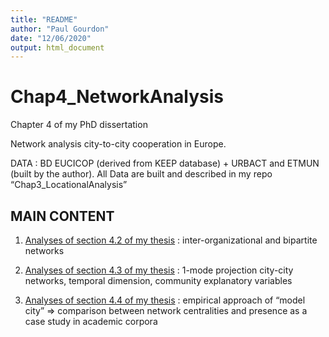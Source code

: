 ```yaml
---
title: "README"
author: "Paul Gourdon"
date: "12/06/2020"
output: html_document
---
```


# Chap4_NetworkAnalysis
Chapter 4 of my PhD dissertation

Network analysis city-to-city cooperation in Europe.

DATA : BD EUCICOP (derived from KEEP database) + URBACT 
and ETMUN (built by the author). 
All Data are built and described in my repo "Chap3_LocationalAnalysis"


## MAIN CONTENT

(1) [Analyses of section 4.2 of my thesis](4.2.InterOrgaNet/) : inter-organizational and bipartite networks

(2) [Analyses of section 4.3 of my thesis](4.3.CityCityNet/) : 1-mode projection city-city networks, temporal dimension, community explanatory variables

(3) [Analyses of section 4.4 of my thesis](4.3.CityCityNet/) : empirical approach of "model city" => comparison between network centralities and presence as a case study in academic corpora
 



